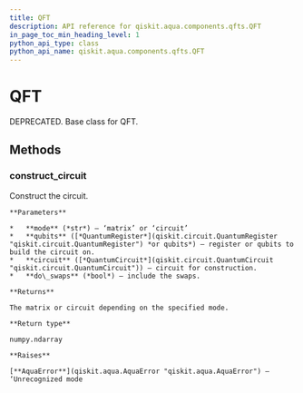 ```yaml
---
title: QFT
description: API reference for qiskit.aqua.components.qfts.QFT
in_page_toc_min_heading_level: 1
python_api_type: class
python_api_name: qiskit.aqua.components.qfts.QFT
---
```


# QFT

<Class id="qiskit.aqua.components.qfts.QFT" github="https://github.com/qiskit-community/qiskit-aqua/tree/stable/0.7/qiskit/aqua/components/qfts/qft.py" signature="QFT">
  DEPRECATED. Base class for QFT.

  ## Methods

  ### construct\_circuit

  <Function id="qiskit.aqua.components.qfts.QFT.construct_circuit" name="construct_circuit" signature="QFT.construct_circuit(mode='circuit', qubits=None, circuit=None, do_swaps=True)">
    Construct the circuit.

    **Parameters**

    *   **mode** (*str*) – ‘matrix’ or ‘circuit’
    *   **qubits** ([*QuantumRegister*](qiskit.circuit.QuantumRegister "qiskit.circuit.QuantumRegister") *or qubits*) – register or qubits to build the circuit on.
    *   **circuit** ([*QuantumCircuit*](qiskit.circuit.QuantumCircuit "qiskit.circuit.QuantumCircuit")) – circuit for construction.
    *   **do\_swaps** (*bool*) – include the swaps.

    **Returns**

    The matrix or circuit depending on the specified mode.

    **Return type**

    numpy.ndarray

    **Raises**

    [**AquaError**](qiskit.aqua.AquaError "qiskit.aqua.AquaError") – ‘Unrecognized mode
  </Function>
</Class>

